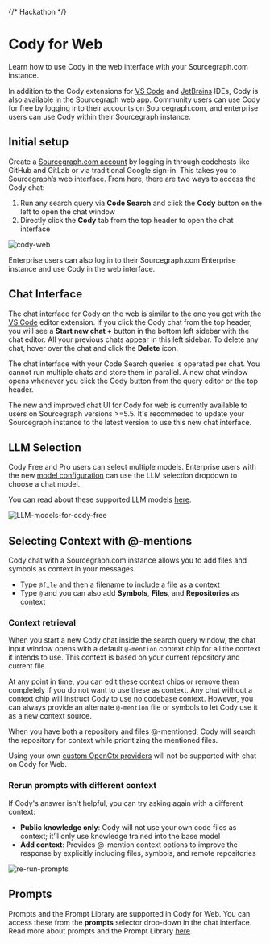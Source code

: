 {/* Hackathon */}

# Cody for Web

<p className="subtitle">Learn how to use Cody in the web interface with your Sourcegraph.com instance.</p>

In addition to the Cody extensions for [VS Code](/cody/clients/install-vscode) and [JetBrains](/cody/clients/install-jetbrains) IDEs, Cody is also available in the Sourcegraph web app. Community users can use Cody for free by logging into their accounts on Sourcegraph.com, and enterprise users can use Cody within their Sourcegraph instance.

<LinkCards>
    <LinkCard href="https://sourcegraph.com/cody/chat" imgSrc="https://sourcegraph.com/.assets/img/sourcegraph-mark.svg" imgAlt="Cody for Web" title="Cody for Web" description="Use Cody in the Sourcegraph Web App." />
</LinkCards>

## Initial setup

Create a [Sourcegraph.com account](https://sourcegraph.com/sign-up) by logging in through codehosts like GitHub and GitLab or via traditional Google sign-in. This takes you to Sourcegraph’s web interface. From here, there are two ways to access the Cody chat:

1. Run any search query via **Code Search** and click the **Cody** button on the left to open the chat window
2. Directly click the **Cody** tab from the top header to open the chat interface

![cody-web](https://storage.googleapis.com/sourcegraph-assets/Docs/cody-web-0724.jpg)

Enterprise users can also log in to their Sourcegraph.com Enterprise instance and use Cody in the web interface.

## Chat Interface

The chat interface for Cody on the web is similar to the one you get with the [VS Code](/cody/clients/install-vscode#chat) editor extension. If you click the Cody chat from the top header, you will see a **Start new chat +** button in the bottom left sidebar with the chat editor. All your previous chats appear in this left sidebar. To delete any chat, hover over the chat and click the **Delete** icon.

The chat interface with your Code Search queries is operated per chat. You cannot run multiple chats and store them in parallel. A new chat window opens whenever you click the Cody button from the query editor or the top header.

<Callout type="info"> The new and improved chat UI for Cody for web is currently available to users on Sourcegraph versions >=5.5. It's recommeded to update your Sourcegraph instance to the latest version to use this new chat interface. </Callout>

## LLM Selection

Cody Free and Pro users can select multiple models. Enterprise users with the new [model configuration](/cody/clients/model-configuration) can use the LLM selection dropdown to choose a chat model.

You can read about these supported LLM models [here](/cody/capabilities/supported-models#chat-and-commands).

![LLM-models-for-cody-free](https://storage.googleapis.com/sourcegraph-assets/Docs/llm-dropdown-options-102024.png)

## Selecting Context with @-mentions

Cody chat with a Sourcegraph.com instance allows you to add files and symbols as context in your messages.

- Type `@file` and then a filename to include a file as a context
- Type `@` and you can also add **Symbols**, **Files**, and **Repositories** as context

### Context retrieval

When you start a new Cody chat inside the search query window, the chat input window opens with a default `@-mention` context chip for all the context it intends to use. This context is based on your current repository and current file.

At any point in time, you can edit these context chips or remove them completely if you do not want to use these as context. Any chat without a context chip will instruct Cody to use no codebase context. However, you can always provide an alternate `@-mention` file or symbols to let Cody use it as a new context source.

When you have both a repository and files @-mentioned, Cody will search the repository for context while prioritizing the mentioned files.

<Callout type="info">Using your own [custom OpenCtx providers](https://sourcegraph.com/docs/cody/capabilities/openctx) will not be supported with chat on Cody for Web.</Callout>

### Rerun prompts with different context

If Cody's answer isn't helpful, you can try asking again with a different context:

- **Public knowledge only**: Cody will not use your own code files as context; it’ll only use knowledge trained into the base model
- **Add context**: Provides @-mention context options to improve the response by explicitly including files, symbols, and remote repositories

![re-run-prompts](https://storage.googleapis.com/sourcegraph-assets/Docs/rerun-prompt-web-0724.jpg)

## Prompts

Prompts and the Prompt Library are supported in Cody for Web. You can access these from the **prompts** selector drop-down in the chat interface. Read more about prompts and the Prompt Library [here](/cody/capabilities/commands).
